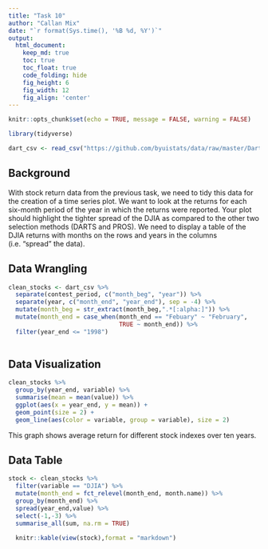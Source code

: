 ```yaml
---
title: "Task 10"
author: "Callan Mix"
date: "`r format(Sys.time(), '%B %d, %Y')`"
output:
  html_document:  
    keep_md: true
    toc: true
    toc_float: true
    code_folding: hide
    fig_height: 6
    fig_width: 12
    fig_align: 'center'
---
```


```r
knitr::opts_chunk$set(echo = TRUE, message = FALSE, warning = FALSE)
```

```r
library(tidyverse)

```

```r
dart_csv <- read_csv("https://github.com/byuistats/data/raw/master/Dart_Expert_Dow_6month_anova/Dart_Expert_Dow_6month_anova.csv")

```

## Background

With stock return data from the previous task, we need to tidy this data for the creation of a time series plot. We want to look at the returns for each six-month period of the year in which the returns were reported. Your plot should highlight the tighter spread of the DJIA as compared to the other two selection methods (DARTS and PROS). We need to display a table of the DJIA returns with months on the rows and years in the columns (i.e. “spread” the data).

## Data Wrangling

```r
clean_stocks <- dart_csv %>% 
  separate(contest_period, c("month_beg", "year")) %>% 
  separate(year, c("month_end", "year_end"), sep = -4) %>% 
  mutate(month_beg = str_extract(month_beg,".*[:alpha:]")) %>% 
  mutate(month_end = case_when(month_end == "Febuary" ~ "February",
                               TRUE ~ month_end)) %>% 
  filter(year_end <= "1998")
  

```

## Data Visualization

```r
clean_stocks %>% 
  group_by(year_end, variable) %>% 
  summarise(mean = mean(value)) %>% 
  ggplot(aes(x = year_end, y = mean)) +
  geom_point(size = 2) +
  geom_line(aes(color = variable, group = variable), size = 2)

```
This graph shows average return for different stock indexes over ten years.

## Data Table
```r
stock <- clean_stocks %>% 
  filter(variable == "DJIA") %>% 
  mutate(month_end = fct_relevel(month_end, month.name)) %>% 
  group_by(month_end) %>% 
  spread(year_end,value) %>% 
  select(-1,-3) %>% 
  summarise_all(sum, na.rm = TRUE) 

  knitr::kable(view(stock),format = "markdown")

```

